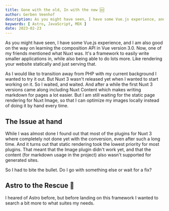 ```yaml
---
title: Gone with the old, In with the new 🆕
author: Gerben Veenhof
description: As you might have seen, I have some Vue.js experience, and I am also good on the way on learning the composition API in Vue version 3.0.
keywords: [ Astro, JavaScript, MDX ]
date: 2023-02-23
---
```


As you might have seen, I have some Vue.js experience, and I am also good on the way on learning the composition API in Vue version 3.0. Now, one of my friends mentioned what Nuxt was. 
It's a framework to easily write smaller applications in, while also being able to do lots more.
Like rendering your website statically and just serving that.

As I would like to transition away from PHP with my current background I wanted to try it out. But Nuxt 3 wasn't released yet when I wanted to start working on it. So I waited, and waited. And after a while the first Nuxt 3 versions came along including Nuxt Content which makes writing markdown for pages a lot easier.
But I am still waiting for the static page rendering for Nuxt Image, so that I can optimize my images locally instead of doing it by hand every time.

## The Issue at hand 

While I was almost done I found out that most of the plugins for Nuxt 3 where completely not done yet with the conversion, even after such a long time. And it turns out that static rendering took the lowest priority for most plugins.
That meant that the Image plugin didn't work yet, and that the content (for markdown usage in the project) also wasn't supported for generated sites.

So I had to bite the bullet. Do I go with something else or wait for a fix?

## Astro to the Rescue 🚀

I heared of Astro before, but before landing on this framework I wanted to search a bit more to what suites my needs.